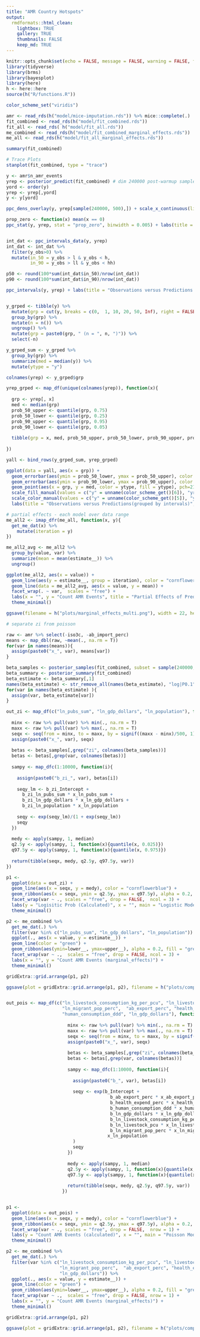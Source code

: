 ```yaml
---
title: "AMR Country Hotspots"
output:
  rmdformats::html_clean:
    lightbox: TRUE
    gallery: TRUE
    thumbnails: FALSE
    keep_md: TRUE
---
```

```r
knitr::opts_chunk$set(echo = FALSE, message = FALSE, warning = FALSE, fig.width=20)
library(tidyverse)
library(brms)
library(bayesplot)
library(here)
h <- here::here
source(h("R/functions.R"))

color_scheme_set("viridis")

amr <- read_rds(h("model/mice-imputation.rds")) %>% mice::complete(.)
fit_combined <- read_rds(h("model/fit_combined.rds"))
fit_all <- read_rds( h("model/fit_all.rds"))
me_combined <- read_rds(h("model/fit_combined_marginal_effects.rds"))
me_all <- read_rds(h("model/fit_all_marginal_effects.rds"))

```

```r
summary(fit_combined)
```

```r
# Trace Plots
stanplot(fit_combined, type = "trace")

y <- amr$n_amr_events
yrep <- posterior_predict(fit_combined) # dim 240000 post-warmup samples, 200 observations
yord <- order(y)
yrep <- yrep[,yord]
y <- y[yord]

ppc_dens_overlay(y, yrep[sample(240000, 500),]) + scale_x_continuous(limits = c(0, 50)) + labs(title = "Density Overlay (n posterior = 500)")

prop_zero <- function(x) mean(x == 0)
ppc_stat(y, yrep, stat = "prop_zero", binwidth = 0.005) + labs(title = "Proportion Zeros")


int_dat <- ppc_intervals_data(y, yrep) 
int_dat <- int_dat %>%
  filter(y_obs>0) %>%
  mutate(in_50 = y_obs > l & y_obs < h,
         in_90 = y_obs > ll & y_obs < hh)

p50 <- round(100*sum(int_dat$in_50)/nrow(int_dat))
p90 <- round(100*sum(int_dat$in_90)/nrow(int_dat))

ppc_intervals(y, yrep) + labs(title = "Observations versus Predictions (individual observations)", caption = paste0("dark line = 50% probability\nfaded line = 90% probability\n", p50, "% non-zeros in 50% prob\n", p90,  "% non-zeros in 90% prob"))


y_grped <- tibble(y) %>%
  mutate(grp = cut(y, breaks = c(0,  1, 10, 20, 50, Inf), right = FALSE)) %>%
  group_by(grp) %>%
  mutate(n = n()) %>%
  ungroup() %>%
  mutate(grp = paste0(grp, " (n = ", n, ")")) %>%
  select(-n)

y_grped_sum <- y_grped %>%
  group_by(grp) %>%
  summarize(med = median(y)) %>%
  mutate(ytype = "y")

colnames(yrep) <- y_grped$grp

yrep_grped <- map_df(unique(colnames(yrep)), function(x){
  
  grp <- yrep[, x]
  med <- median(grp)
  prob_50_upper <- quantile(grp, 0.75)
  prob_50_lower <- quantile(grp, 0.25)
  prob_90_upper <- quantile(grp, 0.95)
  prob_90_lower <- quantile(grp, 0.05)
  
  tibble(grp = x, med, prob_50_upper, prob_50_lower, prob_90_upper, prob_90_lower, ytype = "yrep")
  
})

yall <- bind_rows(y_grped_sum, yrep_grped)

ggplot(data = yall, aes(x = grp)) + 
  geom_errorbar(aes(ymin = prob_50_lower, ymax = prob_50_upper), color = color_scheme_get()[2], width=0, size = 1.5) +
  geom_errorbar(aes(ymin = prob_90_lower, ymax = prob_90_upper), color = color_scheme_get()[2], width=0, alpha = 0.3, size = 1.5) +
  geom_point(aes(x = grp, y = med, color = ytype, fill = ytype), pch=21, size = 3) +
  scale_fill_manual(values = c("y" = unname(color_scheme_get()[6]), "yrep" = unname(color_scheme_get()[1]))) +
  scale_color_manual(values = c("y" = unname(color_scheme_get()[5]), "yrep" = unname(color_scheme_get()[2]))) +
  labs(title = "Observations versus Predictions(grouped by intervals)", caption = "dark line = 50% probability; faded line = 90% probability; points are medians", x = "", y = "", color = "", fill = "")


```

```r
# partial effects - each model over data range
me_all2 <- imap_dfr(me_all, function(x, y){
  get_me_dat(x) %>%
    mutate(iteration = y) 
})

me_all2_avg <- me_all2 %>%
  group_by(value, var) %>%
  summarize(mean = mean(estimate__)) %>%
  ungroup() 

ggplot(me_all2, aes(x = value)) + 
  geom_line(aes(y = estimate__, group = iteration), color = "cornflowerblue", size=.5, alpha = 0.4) +
  geom_line(data = me_all2_avg, aes(x = value, y = mean)) +
  facet_wrap(. ~ var,  scales = "free") + 
  labs(x = "", y = "Count AMR Events", title = "Partial Effects of Predictor Variables", caption = "Blue lines represent individual model iterations; black line is average model") +
  theme_minimal() 

ggsave(filename = h("plots/marginal_effects_multi.png"), width = 22, height = 12)

# separate zi from poisson

raw <- amr %>% select(-iso3c, -ab_import_perc)
means <- map_dbl(raw, ~mean(., na.rm = T))
for(var in names(means)){
  assign(paste0("x_", var), means[var])
}

beta_samples <- posterior_samples(fit_combined, subset = sample(240000, 10000, replace = F)) 
beta_summary <- posterior_summary(fit_combined) 
beta_estimate <- beta_summary[,1]
names(beta_estimate) <- str_remove_all(names(beta_estimate), "log|P0.1")
for(var in names(beta_estimate) ){
  assign(var, beta_estimate[var])
}

out_zi <- map_df(c("ln_pubs_sum", "ln_gdp_dollars", "ln_population"), function(var){
  
  minx <- raw %>% pull(var) %>% min(., na.rm = T)
  maxx <- raw %>% pull(var) %>% max(., na.rm = T)
  seqx <- seq(from = minx, to = maxx, by = signif((maxx - minx)/500, 1))
  assign(paste0("x_", var), seqx)
  
  betas <- beta_samples[,grep("zi", colnames(beta_samples))]
  betas <- betas[,grep(var, colnames(betas))]
  
  sampy <- map_dfc(1:10000, function(i){
    
    assign(paste0("b_zi_", var), betas[i])
    
    seqy_lm <- b_zi_Intercept + 
      b_zi_ln_pubs_sum * x_ln_pubs_sum +
      b_zi_ln_gdp_dollars * x_ln_gdp_dollars +
      b_zi_ln_population * x_ln_population
    
    seqy <- exp(seqy_lm)/(1 + exp(seqy_lm))
    seqy
  })
  
  medy <- apply(sampy, 1, median)
  q2.5y <- apply(sampy, 1, function(x){quantile(x, 0.025)})
  q97.5y <- apply(sampy, 1, function(x){quantile(x, 0.975)})
  
  return(tibble(seqx, medy, q2.5y, q97.5y, var))
})

p1 <- 
  ggplot(data = out_zi) + 
  geom_line(aes(x = seqx, y = medy), color = "cornflowerblue") +
  geom_ribbon(aes(x = seqx, ymin = q2.5y, ymax = q97.5y), alpha = 0.2, fill = "cornflowerblue") +
  facet_wrap(var ~ ., scales = "free", drop = FALSE,  ncol = 3) +
  labs(y = "Logisitic Prob (Calculated)", x = "", main = "Logistic Model (zi)") +
  theme_minimal()

p2 <- me_combined %>% 
  get_me_dat(.) %>%
  filter(var %in% c("ln_pubs_sum", "ln_gdp_dollars", "ln_population")) %>%
  ggplot(., aes(x = value, y = estimate__)) + 
  geom_line(color = "green") +
  geom_ribbon(aes(ymin=lower__, ymax=upper__), alpha = 0.2, fill = "green") +
  facet_wrap(var ~ .,  scales = "free", drop = FALSE, ncol = 3) + 
  labs(x = "", y = "Count AMR Events (marginal_effects)") +
  theme_minimal() 

gridExtra::grid.arrange(p1, p2)

ggsave(plot = gridExtra::grid.arrange(p1, p2), filename = h("plots/compare_zi.png"), width = 22, height = 12)


out_pois <- map_df(c("ln_livestock_consumption_kg_per_pcu", "ln_livestock_pcu",
                     "ln_migrant_pop_perc",  "ab_export_perc", "health_expend_perc",
                     "human_consumption_ddd", "ln_gdp_dollars"), function(var){
                       
                       minx <- raw %>% pull(var) %>% min(., na.rm = T)
                       maxx <- raw %>% pull(var) %>% max(., na.rm = T)
                       seqx <- seq(from = minx, to = maxx, by = signif((maxx - minx)/500, 1))
                       assign(paste0("x_", var), seqx)
                       
                       betas <- beta_samples[,grep("zi", colnames(beta_samples), invert = TRUE)]
                       betas <- betas[,grep(var, colnames(betas))]
                       
                       sampy <- map_dfc(1:10000, function(i){
                         
                         assign(paste0("b_", var), betas[i])
                         
                         seqy <- exp(b_Intercept + 
                                       b_ab_export_perc * x_ab_export_perc + 
                                       b_health_expend_perc * x_health_expend_perc + 
                                       b_human_consumption_ddd * x_human_consumption_ddd + 
                                       b_ln_gdp_dollars * x_ln_gdp_dollars + 
                                       b_ln_livestock_consumption_kg_per_pcu * x_ln_livestock_consumption_kg_per_pcu + 
                                       b_ln_livestock_pcu * x_ln_livestock_pcu + 
                                       b_ln_migrant_pop_perc * x_ln_migrant_pop_perc +
                                      x_ln_population
                         )
                         seqy
                       })
                       
                       medy <- apply(sampy, 1, median)
                       q2.5y <- apply(sampy, 1, function(x){quantile(x, 0.025)})
                       q97.5y <- apply(sampy, 1, function(x){quantile(x, 0.975)})
                       
                       return(tibble(seqx, medy, q2.5y, q97.5y, var))
                     })


p1 <- 
  ggplot(data = out_pois) + 
  geom_line(aes(x = seqx, y = medy), color = "cornflowerblue") +
  geom_ribbon(aes(x = seqx, ymin = q2.5y, ymax = q97.5y), alpha = 0.2, fill = "cornflowerblue") +
  facet_wrap(var ~ ., scales = "free", drop = FALSE,  nrow = 1) +
  labs(y = "Count AMR Events (calculated)", x = "", main = "Poisson Model (zi)") +
  theme_minimal()

p2 <- me_combined %>% 
  get_me_dat(.) %>%
  filter(var %in% c("ln_livestock_consumption_kg_per_pcu", "ln_livestock_pcu",
                    "ln_migrant_pop_perc",  "ab_export_perc", "health_expend_perc", "human_consumption_ddd",      
                    "ln_gdp_dollars")) %>%
  ggplot(., aes(x = value, y = estimate__)) + 
  geom_line(color = "green") +
  geom_ribbon(aes(ymin=lower__, ymax=upper__), alpha = 0.2, fill = "green") +
  facet_wrap(var ~ .,  scales = "free", drop = FALSE, nrow = 1) + 
  labs(x = "", y = "Count AMR Events (marginal_effects)") +
  theme_minimal() 

gridExtra::grid.arrange(p1, p2)

ggsave(plot = gridExtra::grid.arrange(p1, p2), filename = h("plots/compare_pois.png"), width = 22, height = 12)

```

